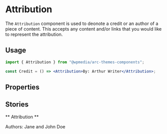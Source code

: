 

<Meta title="Components/Attribution" component={Attribution} />

# Attribution

The `Attribution` component is used to deonote a credit or an author of a piece of content. This accepts any content and/or links that you would like to represent the attribution.

## Usage

```jsx
import { Attribution } from "@wpmedia/arc-themes-components";

const Credit = () => <Attribution>By: Arthur Writer</Attribution>;
```

## Properties

<ArgsTable of={Attribution} />

## Stories

** Attribution **

<Canvas>
	<Story name="Attribution">
		<Attribution>Authors: Jane and John Doe</Attribution>
	</Story>
</Canvas>
